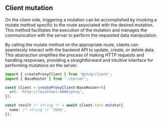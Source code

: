 ## Client mutation

On the client side, triggering a mutation can be accomplished by invoking a mutate method specific to the route associated with the desired mutation. This method facilitates the execution of the mutation and manages the communication with the server to perform the requested data manipulation.

By calling the mutate method on the appropriate route, clients can seamlessly interact with the backend API to update, create, or delete data. This abstraction simplifies the process of making HTTP requests and handling responses, providing a straightforward and intuitive interface for performing mutations on the server.

```ts copy
import { createProxyClient } from '@ptsq/client';
import { BaseRouter } from './server';

const client = createProxyClient<BaseRouter>({
  url: 'http://localhost:4000/ptsq',
});

const result /* string */ = await client.test.mutate({
  name: /* string */ 'John',
});
```

